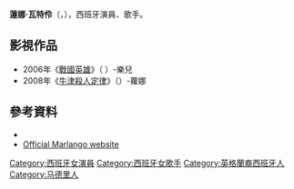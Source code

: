 {{noteTA
|T=zh-cn:蕾欧诺·瓦特林; zh-hk:莉安娜·韋汀; zh-tw:蓮娜·瓦特伶;
|G1=Show
|G2=Movie
|1=zh-cn:蕾欧诺; zh-hk:莉安娜; zh-tw:蓮娜;
|2=zh-cn:瓦特林; zh-hk:韋汀; zh-tw:瓦特伶;
|3=zh-cn:深度谜案; zh-hk:牛津殺人定律; zh-tw:牛津殺人定律;
}}
{{Infobox musical artist
| name                = 蕾欧诺·瓦特林<br>Leonor Watling
| image               = Marlango 2008.03.08 005 crop.jpg
| caption             = Leonor Watling live with Marlango
| image_size          =
| background          =女歌手
| birth_name          = Leonor Elizabeth Ceballos Watling
| birth_date                = {{birth date and age|1975|7|28|df=y}}
|birth_place          = {{ESP}}[[馬德里|馬德里]]
| instrument   = [[主唱|主唱]]
| genre               = [[爵士乐|爵士乐]]，[[蓝调|蓝调]]，[[摇滚乐|摇滚乐]]
| occupation          = [[演員|演員]], [[音樂家|音樂家]]
| years_active        = 1993年至今
| label   = [[Subterfuge_Records|Subterfuge Records]]，[[环球音乐|环球音乐]]
| associated_acts     = [[Marlango|Marlango]]
}}

'''蓮娜·瓦特伶'''（{{lang-es|Leonor Watling}}，{{bd|1975年|7月28日}}），西班牙演員、歌手。

== 影視作品 ==
*2006年《[[戰國英雄|戰國英雄]]》（{{lang|es|''Tirante el Blanco:''}} {{lang|en|''The Maidens' Conspiracy''}}）-樂兒
*2008年《[[牛津殺人定律|牛津殺人定律]]》（{{lang|en|''The Oxford Murders''}}）-蘿娜

==參考資料==
{{Commons category|Leonor Watling}}
*{{IMDb name|0914455|Leonor Watling}}
*[https://web.archive.org/web/20061221002721/http://www.marlango.net/ Official Marlango website]

{{Authority control}}
{{DEFAULTSORT:Watling, Leonor}}
[[Category:西班牙女演員|Category:西班牙女演員]]
[[Category:西班牙女歌手|Category:西班牙女歌手]]
[[Category:英格蘭裔西班牙人|Category:英格蘭裔西班牙人]]
[[Category:马德里人|Category:马德里人]]
{{spain-bio-stub}}